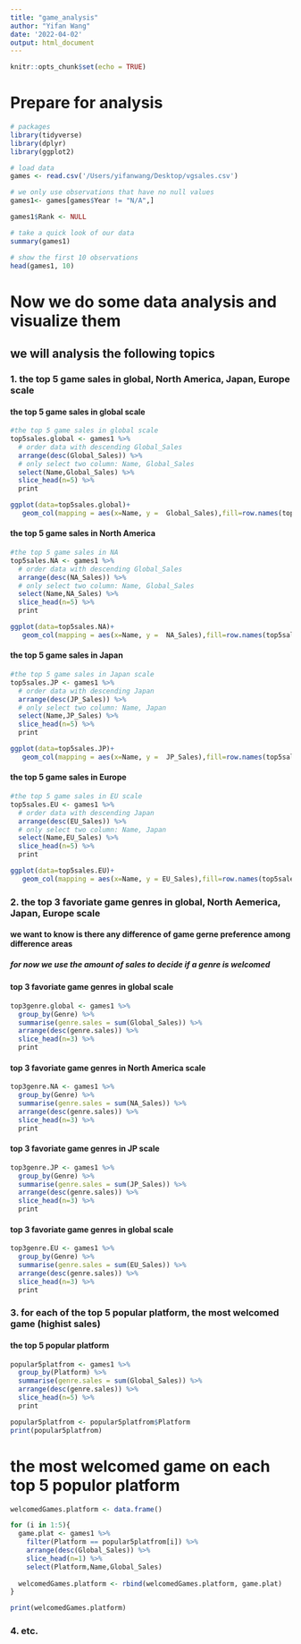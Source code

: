 ```yaml
---
title: "game_analysis"
author: "Yifan Wang"
date: '2022-04-02'
output: html_document
---
```


```r
knitr::opts_chunk$set(echo = TRUE)
```

# Prepare for analysis

```r
# packages
library(tidyverse)
library(dplyr)
library(ggplot2)
```

```r
# load data
games <- read.csv('/Users/yifanwang/Desktop/vgsales.csv')

# we only use observations that have no null values
games1<- games[games$Year != "N/A",]

games1$Rank <- NULL
```

```r
# take a quick look of our data
summary(games1)
```

```r
# show the first 10 observations
head(games1, 10)
```

# Now we do some data analysis and visualize them

## we will analysis the following topics

### 1. the top 5 game sales in global, North America, Japan, Europe scale

#### the top 5 game sales in global scale

```r
#the top 5 game sales in global scale
top5sales.global <- games1 %>% 
  # order data with descending Global_Sales
  arrange(desc(Global_Sales)) %>%
  # only select two column: Name, Global_Sales
  select(Name,Global_Sales) %>% 
  slice_head(n=5) %>%
  print
```

```r
ggplot(data=top5sales.global)+
   geom_col(mapping = aes(x=Name, y =  Global_Sales),fill=row.names(top5sales.global))
```

#### the top 5 game sales in North America

```r
#the top 5 game sales in NA
top5sales.NA <- games1 %>% 
  # order data with descending Global_Sales
  arrange(desc(NA_Sales)) %>%
  # only select two column: Name, Global_Sales
  select(Name,NA_Sales) %>% 
  slice_head(n=5) %>%
  print
```

```r
ggplot(data=top5sales.NA)+
   geom_col(mapping = aes(x=Name, y =  NA_Sales),fill=row.names(top5sales.NA))
```

#### the top 5 game sales in Japan

```r
#the top 5 game sales in Japan scale
top5sales.JP <- games1 %>% 
  # order data with descending Japan
  arrange(desc(JP_Sales)) %>%
  # only select two column: Name, Japan
  select(Name,JP_Sales) %>% 
  slice_head(n=5) %>%
  print
```

```r
ggplot(data=top5sales.JP)+
   geom_col(mapping = aes(x=Name, y =  JP_Sales),fill=row.names(top5sales.JP))
```

#### the top 5 game sales in Europe

```r
#the top 5 game sales in EU scale
top5sales.EU <- games1 %>% 
  # order data with descending Japan
  arrange(desc(EU_Sales)) %>%
  # only select two column: Name, Japan
  select(Name,EU_Sales) %>% 
  slice_head(n=5) %>%
  print
```

```r
ggplot(data=top5sales.EU)+
   geom_col(mapping = aes(x=Name, y = EU_Sales),fill=row.names(top5sales.EU))
```

### 2. the top 3 favoriate game genres in global, North Aemerica, Japan, Europe scale
#### we want to know is there any difference of game gerne preference among difference areas
##### for now we use the amount of sales to decide if a genre is welcomed

#### top 3 favoriate game genres in global scale
```r
top3genre.global <- games1 %>%
  group_by(Genre) %>%
  summarise(genre.sales = sum(Global_Sales)) %>%
  arrange(desc(genre.sales)) %>%
  slice_head(n=3) %>%
  print
```
#### top 3 favoriate game genres in North America scale
```r
top3genre.NA <- games1 %>%
  group_by(Genre) %>%
  summarise(genre.sales = sum(NA_Sales)) %>%
  arrange(desc(genre.sales)) %>%
  slice_head(n=3) %>%
  print
```

#### top 3 favoriate game genres in JP scale
```r
top3genre.JP <- games1 %>%
  group_by(Genre) %>%
  summarise(genre.sales = sum(JP_Sales)) %>%
  arrange(desc(genre.sales)) %>%
  slice_head(n=3) %>%
  print
```


#### top 3 favoriate game genres in global scale
```r
top3genre.EU <- games1 %>%
  group_by(Genre) %>%
  summarise(genre.sales = sum(EU_Sales)) %>%
  arrange(desc(genre.sales)) %>%
  slice_head(n=3) %>%
  print
```


### 3. for each of the top 5 popular platform, the most welcomed game (highist sales)

#### the top 5 popular platform
```r
popular5platfrom <- games1 %>%
  group_by(Platform) %>%
  summarise(genre.sales = sum(Global_Sales)) %>%
  arrange(desc(genre.sales)) %>%
  slice_head(n=5) %>%
  print

popular5platfrom <- popular5platfrom$Platform
print(popular5platfrom)
```

# the most welcomed game on each top 5 populor platform
```r
welcomedGames.platform <- data.frame()

for (i in 1:5){
  game.plat <- games1 %>%
    filter(Platform == popular5platfrom[i]) %>%
    arrange(desc(Global_Sales)) %>%
    slice_head(n=1) %>%
    select(Platform,Name,Global_Sales)
  
  welcomedGames.platform <- rbind(welcomedGames.platform, game.plat)
}

print(welcomedGames.platform)
```

### 4. etc.
